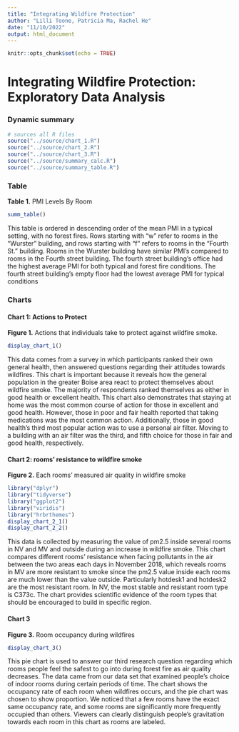 ```yaml
---
title: "Integrating Wildfire Protection"
author: "Lilli Toone, Patricia Ma, Rachel He"
date: "11/10/2022"
output: html_document
---
```


```r
knitr::opts_chunk$set(echo = TRUE)
```

# Integrating Wildfire Protection: Exploratory Data Analysis

### Dynamic summary

```r
# sources all R files
source("../source/chart_1.R")
source("../source/chart_2.R")
source("../source/chart_3.R")
source("../source/summary_calc.R")
source("../source/summary_table.R")
```

### Table

**Table 1.** PMI Levels By Room

```r
summ_table()
```

This table is ordered in descending order of the mean PMI in a typical setting, with no forest fires. Rows starting with "w" refer to rooms in the "Wurster" building, and rows starting with "f" refers to rooms in the "Fourth St." building. Rooms in the Wurster building have similar PMI's compared to rooms in the Fourth street building. The fourth street building's office had the highest average PMI for both typical and forest fire conditions. The fourth street building's empty floor had the lowest average PMI for typical conditions

### Charts
#### Chart 1: Actions to Protect

**Figure 1.** Actions that individuals take to protect against wildfire smoke.

```r
display_chart_1()
```

This data comes from a survey in which participants ranked their own general health, then answered questions regarding their attitudes towards wildfires. This chart is important because it reveals how the general population in the greater Boise area react to protect themselves about wildfire smoke. The majority of respondents ranked themselves as either in good health or excellent health. This chart also demonstrates that staying at home was the most common course of action for those in excellent and good health. However, those in poor and fair health reported that taking medications was the most common action. Additionally, those in good health's third most popular action was to use a personal air filter. Moving to a building with an air filter was the third, and fifth choice for those in fair and good health, respectively.

#### Chart 2: rooms' resistance to wildfire smoke

**Figure 2.** Each rooms' measured air quality in wildfire smoke

```r
library("dplyr")
library("tidyverse")
library("ggplot2")
library("viridis")
library("hrbrthemes")
display_chart_2_1()
display_chart_2_2()
```

This data is collected by measuring the value of pm2.5 inside several rooms in NV and MV and outside during an increase in wildfire smoke. This chart compares different rooms' resistance when facing pollutants in the air between the two areas each days in November 2018, which reveals rooms in MV are more resistant to smoke since the pm2.5 value inside each rooms are much lower than the value outside. Particularly hotdesk1 and hotdesk2 are the most resistant room. In NV, the most stable and resistant room type is C373c. The chart provides scientific evidence of the room types that should be encouraged to build in specific region.


#### Chart 3

**Figure 3.** Room occupancy during wildfires

```r
display_chart_3()
```

This pie chart is used to answer our third research question regarding which rooms people feel the safest to go into during forest fire as air quality decreases. The data came from our data set that examined people's choice of indoor rooms during certain periods of time. The chart shows the occupancy rate of each room when wildfires occurs, and the pie chart was chosen to show proportion. We noticed that a few rooms have the exact same occupancy rate, and some rooms are significantly more frequently occupied than others. Viewers can clearly distinguish people's gravitation towards each room in this chart as rooms are labeled. 